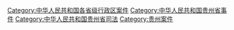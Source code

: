[[Category:中华人民共和国各省级行政区案件|Category:中华人民共和国各省级行政区案件]]
[[Category:中华人民共和国贵州省事件|Category:中华人民共和国贵州省事件]]
[[Category:中华人民共和国贵州省司法|Category:中华人民共和国贵州省司法]]
[[Category:贵州案件|Category:贵州案件]]